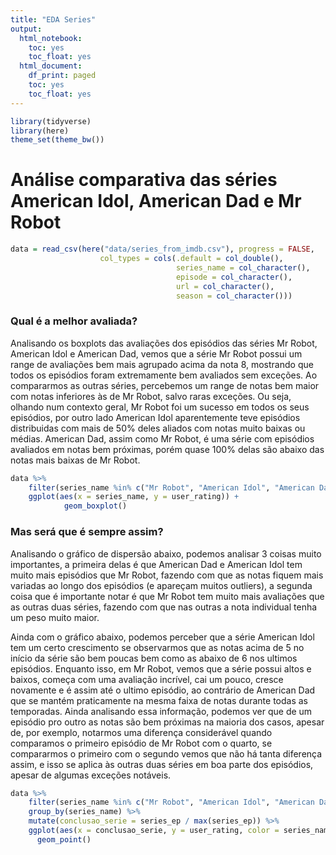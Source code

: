 ```yaml
---
title: "EDA Series"
output:
  html_notebook:
    toc: yes
    toc_float: yes
  html_document:
    df_print: paged
    toc: yes
    toc_float: yes
---
```


```r
library(tidyverse)
library(here)
theme_set(theme_bw())
```

# Análise comparativa das séries American Idol, American Dad e Mr Robot

```r
data = read_csv(here("data/series_from_imdb.csv"), progress = FALSE,
                    col_types = cols(.default = col_double(), 
                                     series_name = col_character(), 
                                     episode = col_character(), 
                                     url = col_character(),
                                     season = col_character()))
```


### Qual é a melhor avaliada?

Analisando os boxplots das avaliações dos episódios das séries Mr Robot, American Idol e American Dad, vemos que  a série Mr Robot possui um range de avaliações bem mais agrupado acima da nota 8, mostrando que todos os episódios foram extremamente bem avaliados sem exceções. Ao compararmos as outras séries, percebemos um range de notas bem maior com notas inferiores às de Mr Robot, salvo raras exceções. Ou seja, olhando num contexto geral, Mr Robot foi um sucesso em todos os seus episódios, por outro lado American Idol aparentemente teve episódios distribuidas com mais de 50% deles aliados com notas muito baixas ou médias. American Dad, assim como Mr Robot, é uma série com episódios avaliados em notas bem próximas, porém quase 100% delas são abaixo das notas mais baixas de Mr Robot.

```r
data %>%
    filter(series_name %in% c("Mr Robot", "American Idol", "American Dad")) %>%              
    ggplot(aes(x = series_name, y = user_rating)) + 
            geom_boxplot()

```

### Mas será que é sempre assim?

Analisando o gráfico de dispersão abaixo, podemos analisar 3 coisas muito importantes, a primeira delas é que American Dad e American Idol tem muito mais episódios que Mr Robot, fazendo com que as notas fiquem mais variadas ao longo dos episódios (e apareçam muitos outliers), a segunda coisa que é importante notar é que Mr Robot tem muito mais avaliações que as outras duas séries, fazendo com que nas outras a nota individual tenha um peso muito maior. 

Ainda com o gráfico abaixo, podemos perceber que a série American Idol tem um certo crescimento se observarmos que as notas acima de 5 no início da série são bem poucas bem como as abaixo de 6 nos ultimos episódios. Enquanto isso, em Mr Robot, vemos que a série possui altos e baixos, começa com uma avaliação incrível, cai um pouco, cresce novamente e é assim até o ultimo episódio, ao contrário de American Dad que se mantém praticamente na mesma faixa de notas durante todas as temporadas. Ainda analisando essa informação, podemos ver que de um episódio pro outro as notas são bem próximas na maioria dos casos, apesar de, por exemplo, notarmos uma diferença considerável quando comparamos o primeiro episódio de Mr Robot com o quarto, se compararmos o primeiro com o segundo vemos que não há tanta diferença assim, e isso se aplica às outras duas séries em boa parte dos episódios, apesar de algumas exceções notáveis.

```r
data %>%
    filter(series_name %in% c("Mr Robot", "American Idol", "American Dad")) %>%
    group_by(series_name) %>% 
    mutate(conclusao_serie = series_ep / max(series_ep)) %>%
    ggplot(aes(x = conclusao_serie, y = user_rating, color = series_name, size = user_votes)) + 
      geom_point()

```

